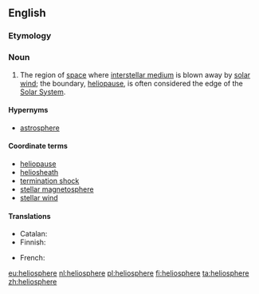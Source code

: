 {{also|heliosphere|héliosphère}}
==English==
{{wikipedia}}

===Etymology===
{{confix|helio|sphere|lang=en}}

===Noun===
{{en-noun}}

# {{context|astronomy|lang=en}} The region of [[space]] where [[interstellar medium]] is blown away by [[solar wind]]; the boundary, [[heliopause]], is often considered the edge of the [[Solar System]].

====Hypernyms====
* [[astrosphere]]

====Coordinate terms====
* [[heliopause]]
* [[heliosheath]]
* [[termination shock]]
* [[stellar magnetosphere]]
* [[stellar wind]]

====Translations====
{{trans-top|region of space}}
* Catalan: {{t|ca|heliosfera|f}}
* Finnish: {{t+|fi|heliosfääri}}
{{trans-mid}}
* French: {{t+|fr|héliosphère|f}}
{{trans-bottom}}

[[eu:heliosphere]]
[[nl:heliosphere]]
[[pl:heliosphere]]
[[fi:heliosphere]]
[[ta:heliosphere]]
[[zh:heliosphere]]